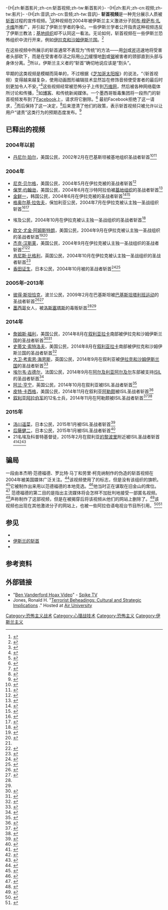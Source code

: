 -{H|zh:斬首影片;zh-cn:斩首视频;zh-tw:斬首影片}-
-{H|zh:影片;zh-cn:视频;zh-tw:影片}-
-{H|zh:音訊;zh-cn:音频;zh-tw:音訊}-
''' 斩首视频'''是一种充分展示人质被[[斩首|斩首]]过程的宣传视频。<ref>{{cite news|last=Stannard|first=Matthew B.|url=http://www.sfgate.com/cgi-bin/article.cgi?file=/c/a/2004/05/13/MNG6E6KL791.DTL|title=Beheading video seen as war tactic|work=[[San_Francisco_Chronicle|San Francisco Chronicle]]|date=May 13, 2004|accessdate=November 23, 2010|archive-date=2012-02-08|archive-url=https://web.archive.org/web/20120208095429/http://www.sfgate.com/cgi-bin/article.cgi?file=%2Fc%2Fa%2F2004%2F05%2F13%2FMNG6E6KL791.DTL|dead-url=no}}</ref>这种视频在2004年被伊斯兰主义激进分子[[阿布·穆萨布·扎卡维|阿布·穆萨布·扎卡维]]所推广，并引起了伊斯兰学者的争论。一些伊斯兰学者公开指责这种视频违反了伊斯兰教法；[[基地组织|基地组织]]却不认同这一看法。无论如何，斩首视频在一些伊斯兰恐怖组织中流行开来，例如[[伊拉克和沙姆伊斯兰国|伊拉克和沙姆伊斯兰国]]。<ref>{{cite news|url=http://www.washingtonpost.com/posteverything/wp/2014/08/22/even-al-qaeda-denounced-beheading-videos-why-the-islamic-state-brought-them-back/|title=Even al-Qaeda denounced beheading videos. Why the Islamic State brought them back.|last=Bloom|first=Mia|authorlink=Mia Bloom|work=[[The_Washington_Post|The Washington Post]]|date=August 22, 2014|accessdate=August 23, 2014|archive-date=2020-11-15|archive-url=https://web.archive.org/web/20201115090657/https://www.washingtonpost.com/posteverything/wp/2014/08/22/even-al-qaeda-denounced-beheading-videos-why-the-islamic-state-brought-them-back/|dead-url=no}}</ref>

在这些视频中所展示的斩首通常不表现为“传统”的方法——用[[剑|剑]]或[[斧|斧]]迅速地将受害者头部砍下，而是在受害者存活之际用[[小刀|小刀]]缓慢地[[割|割]]或[[锯|锯]]被害者的颈部直到头部与身体分离。<ref>{{cite news|url=http://pando.com/2014/09/03/the-war-nerd-the-long-twisted-history-of-beheadings-as-propaganda/|title=The long, twisted history of beheadings as propaganda|last=Brecher|first=Gary|publisher=[[PandoDaily|PandoDaily]]|date=September 3, 2014|accessdate=2015-04-26|archive-date=2020-11-27|archive-url=https://web.archive.org/web/20201127211209/https://pando.com/2014/09/03/the-war-nerd-the-long-twisted-history-of-beheadings-as-propaganda/|dead-url=no}}</ref>所以，伊斯兰主义者的“斩首”确切地说应该是“割头”。

早期的这类视频是模糊而简单的，不过根据《[[芝加哥太阳报|芝加哥太阳报]]》的说法，“（斩首视频）变得越来越复杂，使用动画图形编辑技术显然旨在修饰音频使受害者的最后时刻更加令人不安。”<ref>{{cite news|url=http://www.highbeam.com/doc/1P2-1549085.html|title=Terrorists sense power in beheading videos|last=Shrader|first=Katherine Pfleger|work=[[Chicago_Sun-Times|Chicago Sun-Times]]|date=September 29, 2004|accessdate=August 23, 2014|subscription=yes|via=[[Highbeam_Research|Highbeam Research]]|archive-url=https://web.archive.org/web/20140921194733/http://www.highbeam.com/doc/1P2-1549085.html|archive-date=2014-09-21|dead-url=yes}}</ref>这些视频经常被恐怖分子上传到[[万维网|万维网]]，然后被各种网络载体所讨论和传播，<ref>{{cite news|last1=Palmer|first1=Ewan|title=James Foley: Police Warn Watching Beheading Video Is A 'Terrorist Offence'|url=http://www.ibtimes.co.uk/james-foley-police-warn-watching-beheading-video-terrorist-offence-1461974|accessdate=23 August 2014|publisher=[[International_Business_Times|International Business Times]]|date=August 20, 2014|archive-date=2021-01-26|archive-url=https://web.archive.org/web/20210126180023/https://www.ibtimes.co.uk/james-foley-police-warn-watching-beheading-video-terrorist-offence-1461974|dead-url=no}}</ref>如[[博客|博客]]、{{le|惊悚网站|Shock sites}}和传统新闻媒体。一个墨西哥贩毒集团将一段热门的斩首视频发布到了[[Facebook|Facebook]]上，{{le|家庭在线安全研究所|Family Online Safety Institute}}请求将它删除。<ref>{{cite news|url=http://www.highbeam.com/doc/1G1-347573697.html|title=Facebook Graphic Content Woes: When Are Beheading Videos Okay?|last=Karis|first=Hustad|work=[[The_Christian_Science_Monitor|The Christian Science Monitor]]|date=October 31, 2013|accessdate=August 23, 2014|subscription=yes|via=[[Highbeam_Research|Highbeam Research]]|archivedate=2014-09-21|archiveurl=https://web.archive.org/web/20140921200611/http://www.highbeam.com/doc/1G1-347573697.html|dead-url=yes}}</ref> 最初Facebook拒绝了这一请求，<ref name=ibt>{{cite news|last1=Su|first1=Reissa|title=Beheaded Woman in Viral Video on Facebook 'Unknown,' Authorities Not Investigating (VIDEO)|url=http://au.ibtimes.com/articles/519273/20131104/beheaded-woman-facebook-mexico-drug-cartel-narco.htm#.VFShQNapdKp|accessdate=1 November 2014|publisher=International Business Times|date=4 November 2013|deadurl=yes|archiveurl=https://web.archive.org/web/20141031161337/http://au.ibtimes.com/articles/519273/20131104/beheaded-woman-facebook-mexico-drug-cartel-narco.htm#.VFShQNapdKp|archivedate=2014年10月31日}}</ref>而后保持了这一决定，<ref name=bbcgrant>{{cite news|last1=Grant|first1=Willl|title=Facebook beheading video: Who was Mexico's Jane Doe?|url=http://www.bbc.com/news/magazine-24772724|accessdate=1 November 2014|publisher=BBC News Online|date=3 November 2013|archive-date=2021-01-27|archive-url=https://web.archive.org/web/20210127093640/https://www.bbc.com/news/magazine-24772724|dead-url=no}}</ref>后来澄清了他们的政策，表示斩首视频只被允许以让用户“谴责”这类行为的预期态度发布。<ref>{{cite news|url=http://www.reuters.com/article/2013/10/21/net-us-facebook-violence-idUSBRE99K14020131021|title=Gory videos OK when posted for users to 'condemn': Facebook|last=Oreskovic|first=Alexei|work=[[Reuters|Reuters]]|date=October 21, 2013|accessdate=August 23, 2014|archive-date=2015-09-24|archive-url=https://web.archive.org/web/20150924190109/http://www.reuters.com/article/2013/10/21/net-us-facebook-violence-idUSBRE99K14020131021|dead-url=yes}}</ref>

== 已释出的视频 ==

=== 2004年以前 ===
* [[丹尼尔·珀尔|丹尼尔·珀尔]]，美国公民，2002年2月在巴基斯坦被基地组织圣战者斩首<ref>{{cite news|title=Reporter Daniel Pearl Is Dead, Killed by His Captors in Pakistan|url=http://online.wsj.com/news/articles/SB1014311357552611480|accessdate=September 19, 2014|publisher=Wall Street Journal|date=February 24, 2002|archive-date=2014-09-11|archive-url=https://web.archive.org/web/20140911030517/http://online.wsj.com/news/articles/SB1014311357552611480|dead-url=no}}</ref><ref>{{cite news|last1=Ansari|first1=Massoud|title=Daniel Pearl 'refused to be sedated before his throat was cut'|url=http://www.telegraph.co.uk/news/worldnews/asia/pakistan/1461368/Daniel-Pearl-refused-to-be-sedated-before-his-throat-was-cut.html|accessdate=September 19, 2014|publisher=The Telegraph|date=May 9, 2004|archive-date=2021-02-05|archive-url=https://web.archive.org/web/20210205053540/https://www.telegraph.co.uk/news/worldnews/asia/pakistan/1461368/Daniel-Pearl-refused-to-be-sedated-before-his-throat-was-cut.html|dead-url=no}}</ref>

=== 2004年 ===
* [[尼克·贝尔格|尼克·贝尔格]]，美国公民，2004年5月在伊拉克被{{le|辅助者论坛|Muntada al-Ansar}}的圣战者斩首<ref>{{cite news|last1=Nichols|first1=Bill|title=Video shows beheading of American captive|url=http://usatoday30.usatoday.com/news/world/iraq/2004-05-11-iraq-beheading_x.htm|accessdate=September 19, 2014|publisher=USA Today|date=May 11, 2004|archive-date=2020-12-19|archive-url=https://web.archive.org/web/20201219064019/https://usatoday30.usatoday.com/news/world/iraq/2004-05-11-iraq-beheading_x.htm|dead-url=no}}</ref>
* [[保罗·约翰逊|保罗·约翰逊]]，美国公民，2004年6月在沙特阿拉伯被[[基地组织|基地组织]]的圣战者斩首<ref>{{cite news|title=American hostage beheaded in Saudi Arabia|url=http://usatoday30.usatoday.com/news/world/2004-06-18-saudi-search_x.htm|accessdate=September 19, 2014|agency=Associated Press|publisher=USA Today|date=June 16, 2004|archive-date=2021-03-16|archive-url=https://web.archive.org/web/20210316121933/https://usatoday30.usatoday.com/news/world/2004-06-18-saudi-search_x.htm|dead-url=no}}</ref>
* [[金鲜一|金鲜一]]，韩国公民，2004年6月在伊拉克被{{le|认主独一圣战组织|Jama'at al-Tawhid wal-Jihad}}的圣战者斩首<ref>{{cite news|last1=Sohn|first1=Jie-ae|last2=Faraj|first2=Caroline|title=Pentagon: South Korean hostage beheaded|url=http://www.cnn.com/2004/WORLD/meast/06/22/iraq.hostage/|accessdate=September 19, 2014|publisher=CNN|date=June 23, 2004|archive-date=2004-06-25|archive-url=https://web.archive.org/web/20040625225503/http://www.cnn.com/2004/WORLD/meast/06/22/iraq.hostage/|dead-url=no}}</ref><ref>{{cite news|last1=Spinner|first1=Jackie|last2=Faiola|first2=Anthony|title=S. Korean Is Beheaded in Iraq|url=http://www.washingtonpost.com/wp-dyn/articles/A62068-2004Jun22.html|accessdate=September 19, 2014|publisher=Washington Post|date=June 23, 2004|archive-date=2020-10-18|archive-url=https://web.archive.org/web/20201018151256/https://www.washingtonpost.com/wp-dyn/articles/A62068-2004Jun22.html|dead-url=no}}</ref>
* [[格奥尔基·拉佐夫|格奥尔基·拉佐夫]]，保加利亚公民，2004年7月在伊拉克被认主独一圣战组织斩首<ref>{{cite news|title=Video Shows Beheading of Iraq Hostage|url=http://www.foxnews.com/story/2004/08/09/video-shows-beheading-iraq-hostage/|accessdate=September 19, 2014|agency=Associated Press|publisher=Fox News|date=August 9, 2004|archive-url=https://web.archive.org/web/20141227143420/http://www.foxnews.com/story/2004/08/09/video-shows-beheading-iraq-hostage/|archive-date=2014-12-27|dead-url=yes}}</ref><ref>{{cite news|title=Beheading of 2nd Bulgarian captive confirned|url=http://www.nbcnews.com/id/5650761/ns/world_news-mideast_n_africa/t/beheading-nd-bulgarian-captive-confirmed/#.VBuMeefqkUs|accessdate=September 19, 2014|agency=Associated Press|publisher=NBC News|date=August 11, 2004|archive-date=2020-03-29|archive-url=https://web.archive.org/web/20200329171728/http://www.nbcnews.com/id/5650761/ns/world_news-mideast_n_africa/t/beheading-nd-bulgarian-captive-confirmed/#.VBuMeefqkUs|dead-url=no}}</ref>
* {{le|默罕默德·穆塔瓦里|Mohammed Mutawalli}} 埃及公民，2004年10月在伊拉克被认主独一圣战组织的圣战者斩首<ref>{{cite news|url=http://archives.dailytimes.com.pk/foreign/11-Aug-2004/egyptian-spy-beheaded-in-iraq|title='Egyptian spy' beheaded in Iraq|work=[[Daily_Times_(Pakistan)|Daily Times]]|date=August 11, 2004|accessdate=September 18, 2014|deadurl=yes|archiveurl=https://web.archive.org/web/20160304001624/http://archives.dailytimes.com.pk/foreign/11-Aug-2004/egyptian-spy-beheaded-in-iraq|archivedate=2016年3月4日}}</ref>
* [[欧文·尤金·阿姆斯特朗|欧文·尤金·阿姆斯特朗]]，美国公民，2004年9月在伊拉克被认主独一圣战组织的圣战者斩首<ref>{{cite news|title=American Hostage Beheaded in Iraq; Bush, Kerry Agree to Debate; Can Rather Survive Memogate?|url=http://transcripts.cnn.com/TRANSCRIPTS/0409/20/acd.00.html|accessdate=September 19, 2014|publisher=CNN|date=September 20, 2004|archive-date=2020-03-29|archive-url=https://web.archive.org/web/20200329171737/http://transcripts.cnn.com/TRANSCRIPTS/0409/20/acd.00.html|dead-url=no}}</ref><ref name=cnn>{{cite news|last1=Faraj|first1=Caroline|last2=al-Hilli|first2=Thaira|last3=Muhy|first3=Bassem|last4=Qasira|first4=Faris|last5=Tawfeeq|first5=Mohammed|title=Report: Al-Zarqawi group kills American hostage|url=http://www.cnn.com/2004/WORLD/meast/09/21/iraq.beheading/|accessdate=September 19, 2014|publisher=CNN|date=September 22, 2004|archive-date=2020-09-15|archive-url=https://web.archive.org/web/20200915010408/http://www.cnn.com/2004/WORLD/meast/09/21/iraq.beheading/|dead-url=no}}</ref>
* [[杰克·汉斯莱|杰克·汉斯莱]]，美国公民，2004年9月在伊拉克被认主独一圣战组织的圣战者斩首<ref name=cnn /><ref>{{cite news|last1=Walker|first1=Glen|title=Video Claims to Show Terrorist Group ISIS Beheading U.S. Journalist James Foley|url=http://ktla.com/2014/08/19/video-shows-terrorist-group-isis-beheading-u-s-journalist-james-foley/|accessdate=September 19, 2014|publisher=KTLA|date=August 19, 2014|archive-date=2018-11-23|archive-url=https://web.archive.org/web/20181123021605/https://ktla.com/2014/08/19/video-shows-terrorist-group-isis-beheading-u-s-journalist-james-foley/|dead-url=no}}</ref>
* [[肯尼斯·比格利|肯尼斯·比格利]]，英国公民，2004年10月在伊拉克被认主独一圣战组织的圣战者斩首<ref>{{cite news|last1=McCarthy|first1=Rory|title=Sad, bloody end to Bigley saga|url=http://www.theguardian.com/uk/2004/oct/09/iraq.world1|accessdate=September 19, 2014|publisher=The Guardian|date=October 8, 2004|archive-date=2020-11-26|archive-url=https://web.archive.org/web/20201126191404/https://www.theguardian.com/uk/2004/oct/09/iraq.world1|dead-url=no}}</ref>
* [[香田证生|香田证生]]，日本公民，2004年10月被{{le|基地组织伊拉克分部|Tanzim Qaidat al-Jihad fi Bilad al-Rafidayn}}的圣战者斩首<ref>{{cite news|last1=Shubert|first1=Atika|title=Beheaded Japanese to be flown home|url=http://www.cnn.com/2004/WORLD/meast/10/31/japan.hostage/index.html?iref=mpstoryview|accessdate=September 19, 2014|publisher=CNN|date=October 31, 2004|archive-date=2020-03-29|archive-url=https://web.archive.org/web/20200329171757/http://www.cnn.com/2004/WORLD/meast/10/31/japan.hostage/index.html?iref=mpstoryview|dead-url=no}}</ref><ref>{{cite news|title=Video shows beheading of Japanese hostage|url=http://www.nbcnews.com/id/6373920/ns/world_news-mideast_n_africa/t/video-shows-beheading-japanese-hostage/#.VBuKo-fqkUs|accessdate=September 19, 2014|agency=Associated Press|publisher=NBC News|date=November 2, 2004|archive-date=2020-03-29|archive-url=https://web.archive.org/web/20200329171807/http://www.nbcnews.com/id/6373920/ns/world_news-mideast_n_africa/t/video-shows-beheading-japanese-hostage/#.VBuKo-fqkUs|dead-url=no}}</ref>

=== 2005年–2013年 ===

* [[彼得·斯坦恰克|彼得·斯坦恰克]]，波兰公民，2009年2月在巴基斯坦被[[巴基斯坦塔利班运动|巴基斯坦塔利班运动]]的圣战者斩首<ref>{{cite news|last1=Shah|first1=Saeed|title=Polish man beheaded in Pakistani militant video|url=http://www.theguardian.com/world/2009/feb/09/pakistani-militants-behead-polish|accessdate=September 19, 2014|publisher=The Guardian|date=February 9, 2009|archive-date=2020-03-29|archive-url=https://web.archive.org/web/20200329171807/https://www.theguardian.com/world/2009/feb/09/pakistani-militants-behead-polish|dead-url=no}}</ref><ref>{{cite news|last1=Titterton|first1=Sarah|title=Horrifying video of militants beheading Polish engineer is released by Pakistani Taliban|url=http://www.dailymail.co.uk/news/article-1139505/Horrifying-video-militants-beheading-Polish-engineer-released-Pakistani-Taliban.html|accessdate=September 19, 2014|publisher=Daily Mail|date=February 9, 2009|archive-date=2020-11-09|archive-url=https://web.archive.org/web/20201109030409/https://www.dailymail.co.uk/news/article-1139505/Horrifying-video-militants-beheading-Polish-engineer-released-Pakistani-Taliban.html|dead-url=no}}</ref>
* [[墨西哥|墨西哥]]女人，被[[洛斯塞塔斯|洛斯塞塔斯]]的毒贩斩首<ref name=ibt/><ref name=bbcgrant/>

=== 2014年 ===

* [[詹姆斯·福利|詹姆斯·福利]]，美国公民，2014年8月在[[叙利亚|叙利亚]][[拉卡|拉卡]]南部被伊拉克和沙姆伊斯兰国的圣战者斩首<ref>{{cite web|title=Militants blame U.S. for their apparent beheading of U.S. journalist|url=http://www.latimes.com/world/middleeast/la-fg-james-foley-islamic-state-20140819-story.html|website=[[Los_Angeles_Times|Los Angeles Times]]|accessdate=August 20, 2014|archive-date=2015-11-20|archive-url=https://web.archive.org/web/20151120081102/http://www.latimes.com/world/middleeast/la-fg-james-foley-islamic-state-20140819-story.html|dead-url=no}}</ref><ref>{{cite web|url=http://www.abc.net.au/news/2014-08-20/is-releases-journalist-beheading-video-in-a/5683154|title=IS releases journalist beheading video in a message to the US|website=[[ABC_Online|ABC Online]]|date=August 20, 2014|accessdate=August 23, 2014|archive-date=2015-12-19|archive-url=https://web.archive.org/web/20151219200451/http://www.abc.net.au/news/2014-08-20/is-releases-journalist-beheading-video-in-a/5683154|dead-url=no}}</ref>
* [[史蒂文·索特洛夫|史蒂文·索特洛夫]]，美国公民，2014年8月在[[叙利亚|叙利亚]][[拉卡|拉卡]]南部被伊拉克和沙姆伊斯兰国的圣战者斩首<ref>{{cite news|last1=Carter|first1=Chelsea J.|last2=Ashley|first2=Fantz|title=ISIS video shows beheading of American journalist Steven Sotloff|url=http://www.cnn.com/2014/09/02/world/meast/isis-american-journalist-sotloff/|accessdate=September 19, 2014|publisher=CNN|date=September 9, 2014|archive-date=2020-12-10|archive-url=https://web.archive.org/web/20201210135940/https://www.cnn.com/2014/09/02/world/meast/isis-american-journalist-sotloff/|dead-url=no}}</ref>
* [[大卫·考索恩·海恩斯|大卫·考索恩·海恩斯]]，英国公民，2014年9月在叙利亚被[[伊拉克和沙姆伊斯兰国|伊拉克和沙姆伊斯兰国]]的圣战者斩首<ref>{{cite news|last1=Callimachi|first1=Rukmini|last2=De Freytas-Tamura|first2=Kimiko|title=ISIS Video Shows Execution of David Cawthorne Haines, British Aid Worker|url=http://www.nytimes.com/2014/09/14/world/middleeast/islamic-state-says-it-has-executed-david-cawthorne-haines-british-aid-worker.html?_r=0|accessdate=September 19, 2014|publisher=New York Times|date=September 13, 2014|archive-date=2020-11-12|archive-url=https://web.archive.org/web/20201112035240/http://www.nytimes.com/2014/09/14/world/middleeast/islamic-state-says-it-has-executed-david-cawthorne-haines-british-aid-worker.html?_r=0|dead-url=no}}</ref>
* [[埃尔韦·古德尔|埃尔韦·古德尔]]，法国公民，2014年9月在[[阿尔及利亚|阿尔及利亚]][[阿尔及尔|阿尔及尔]]东部被支持[[ISIL|ISIL]]的{{le|哈里发战士旅|Jund al-Khilafah}}圣战者斩首<ref>{{cite news|last1=Almasy|first1=Steve|last2=Meilhan|first2=Pierre|first7=Jason|last7=Hanna|last3=Vitagliano|first3=Brian|last4=Mazloumsaki|first4=Sara|last5=Lopez|last6=Fantz|first5=Elwyn|first6=Ashley|title=French president: Islamic extremists beheaded French hostage|url=http://www.cnn.com/2014/09/24/world/africa/algeria-france-hostage-beheading/index.html?hpt=hp_t1|accessdate=September 24, 2014|publisher=CNN.com|date=September 24, 2014|archive-date=2016-03-05|archive-url=https://web.archive.org/web/20160305100302/http://www.cnn.com/2014/09/24/world/africa/algeria-france-hostage-beheading/index.html?hpt=hp_t1|dead-url=no}}</ref>
* [[阿兰·亨宁|阿兰·亨宁]]，英国公民，2014年10月在叙利亚被ISIL圣战者斩首<ref>{{cite news|last1=Castillo|first1=Mariano|title=ISIS video claims to show beheading of Alan Henning; American threatened|url=http://www.cnn.com/2014/10/03/world/meast/isis-alan-henning-beheading/index.html?hpt=hp_t1|accessdate=October 3, 2014|publisher=CNN.com|date=October 3, 2014|archive-date=2015-12-08|archive-url=https://web.archive.org/web/20151208141420/http://www.cnn.com/2014/10/03/world/meast/isis-alan-henning-beheading/index.html?hpt=hp_t1|dead-url=no}}</ref>
* [[皮特·卡西格|皮特·卡西格]]，美国公民，2014年11月在叙利亚[[阿勒颇|阿勒颇]]被ISIL圣战者斩首<ref name=kassigcnn>{{cite news|last1=Castillo|first1=Mariano|last2=Brumfield|first2=Ben|title=Obama calls hostage's beheading by ISIS 'pure evil'|url=http://www.cnn.com/2014/11/16/world/meast/isis-kassig-killing-images/index.html?hpt=hp_t1|accessdate=November 16, 2014|publisher=CNN.com|date=November 16, 2014|archive-date=2016-03-05|archive-url=https://web.archive.org/web/20160305221622/http://www.cnn.com/2014/11/16/world/meast/isis-kassig-killing-images/index.html?hpt=hp_t1|dead-url=no}}</ref>
*[[叙利亚阿拉伯军|叙利亚阿拉伯军]]的12名士兵，2014年11月在阿勒颇被ISIL圣战者斩首<ref>{{cite news|title=Abdul-Rahman Kassig killing is pure evil, says Obama|url=http://www.bbc.com/news/world-middle-east-30076629|accessdate=November 17, 2014|publisher=BBC|date=November 16, 2014|archive-date=2020-11-12|archive-url=https://web.archive.org/web/20201112031014/https://www.bbc.com/news/world-middle-east-30076629|dead-url=no}}</ref><ref>{{cite news|last1=Wkye|first1=Thomas|title=Jihadi John Leads Systematic Beheading of Peter Kassig and 18 Syrian Pilots|url=http://www.ibtimes.co.uk/jihadi-john-leads-systematic-beheading-peter-kassig-20-syrian-pilots-1475053|accessdate=November 16, 2014|publisher=International Business Times|date=November 16, 2014|archive-date=2021-01-26|archive-url=https://web.archive.org/web/20210126012336/https://www.ibtimes.co.uk/jihadi-john-leads-systematic-beheading-peter-kassig-20-syrian-pilots-1475053|dead-url=no}}</ref>

=== 2015年 ===
*[[汤川遥菜|汤川遥菜]]，日本公民，2015年1月被ISIL圣战者斩首<ref>{{cite news|last1=Yoshida|first1=Reiji|title=Purported Islamic State video shows hostage Goto claiming Yukawa has been executed|url=http://www.japantimes.co.jp/news/2015/01/25/national/islamic-state-hostage-goto-video-purported-image-yukawas-corpse-voice-demanding-prisoner-swap/#.VM7RaXapdKp|accessdate=2 February 2015|work=Japan Times|date=25 January 2015|archive-date=2020-12-08|archive-url=https://web.archive.org/web/20201208022624/https://www.japantimes.co.jp/news/2015/01/25/national/islamic-state-hostage-goto-video-purported-image-yukawas-corpse-voice-demanding-prisoner-swap/#.VM7RaXapdKp|dead-url=no}}</ref>
*[[后藤健二|后藤健二]]，日本公民，2015年1月被ISIL圣战者斩首<ref>{{cite news|last1=Yoshida|first1=Reiji|last2=Kameda|first2=Masaaki|title=Goto beheaded by Islamic State militants|url=http://www.japantimes.co.jp/news/2015/02/01/national/islamic-state-group-purportedly-releases-goto-execution-video/#.VM7RHXapdKp|accessdate=February 2, 2015|work=Japan Times|date=February 1, 2015|archive-date=2021-02-25|archive-url=https://web.archive.org/web/20210225033830/https://www.japantimes.co.jp/news/2015/02/01/national/islamic-state-group-purportedly-releases-goto-execution-video/#.VM7RHXapdKp|dead-url=no}}</ref>
*21名埃及科普特基督徒，2015年2月在叙利亚[[的黎波里|的黎波里]]附近被ISIL圣战者斩首<ref>{{cite news|title=ISIS video appears to show beheadings of Egyptian Coptic Christians in Libya|url=http://www.cnn.com/2015/02/15/middleeast/isis-video-beheadings-christians/index.html|accessdate=February 16, 2015|publisher=CNN.com|date=February 16, 2015|archive-date=2021-01-23|archive-url=https://web.archive.org/web/20210123005949/https://www.cnn.com/2015/02/15/middleeast/isis-video-beheadings-christians/index.html|dead-url=no}}</ref><ref>{{cite news|last1=Kirkpatrick|first1=David D.|last2=Callimachi|first2=Rukmini|title=Islamic State Video Shows Beheadings of Egyptian Christians in Libya|url=http://www.nytimes.com/2015/02/16/world/middleeast/islamic-state-video-beheadings-of-21-egyptian-christians.html?hp&action=click&pgtype=Homepage&module=first-column-region&region=top-news&WT.nav=top-news&_r=0|accessdate=February 16, 2015|work=New York Times|date=February 15, 2015|archive-date=2018-11-22|archive-url=https://web.archive.org/web/20181122145816/https://www.nytimes.com/2015/02/16/world/middleeast/islamic-state-video-beheadings-of-21-egyptian-christians.html?hp&action=click&pgtype=Homepage&module=first-column-region&region=top-news&WT.nav=top-news&_r=0|dead-url=no}}</ref><ref>{{cite news|last1=Gittens|first1=Hasani|last2=Johnson|first2=M. Alex|title=U.S. Condemns 'Heinous' Beheading of 21 Egyptian Christians by ISIS|url=http://www.nbcnews.com/storyline/isis-terror/u-s-condemns-heinous-beheading-21-egyptian-christians-isis-n306721|accessdate=February 16, 2015|publisher=NBC News|date=February 15, 2015|archive-date=2021-02-25|archive-url=https://web.archive.org/web/20210225111723/https://www.nbcnews.com/storyline/isis-terror/u-s-condemns-heinous-beheading-21-egyptian-christians-isis-n306721|dead-url=no}}</ref>

== 骗局 ==
一段由本杰明·范德福德、罗比特·马丁和劳里·柯克纳制作的伪造的斩首视频在2004年被美国媒体广泛关注。<ref>{{cite news|last1=Guthrie|first1=Julian|last2=Wallace|first2=Bill|title=Web hoax fools news services|url=http://www.sfgate.com/news/article/Web-hoax-fools-news-services-S-F-man-fakes-2702773.php|accessdate=October 3, 2014|publisher=San Francisco Chronicle|date=August 8, 2004|archive-date=2021-02-23|archive-url=https://web.archive.org/web/20210223205242/https://www.sfgate.com/news/article/Web-hoax-fools-news-services-S-F-man-fakes-2702773.php|dead-url=no}}</ref>该视频使用了{{le|认主独一圣战组织|Jama'at al-Tawhid wal-Jihad}}的标志，但是没有该组织的旗帜。<ref>{{cite news|title='Beheaded hostage' video exposed as hoax|url=http://www.dailymail.co.uk/news/article-313201/Beheaded-hostage-video-exposed-hoax.html|accessdate=October 3, 2014|publisher=Daily Mail|date=August 7, 2014|archive-date=2020-03-29|archive-url=https://web.archive.org/web/20200329171935/https://www.dailymail.co.uk/news/article-313201/Beheaded-hostage-video-exposed-hoax.html|dead-url=no}}</ref>它被制作出来用以范德福德的本地竞选。<ref>{{cite news|title=Man fakes own decapitation in video|url=http://www.theage.com.au/articles/2004/08/08/1091903424028.html?from=storylhs|accessdate=October 3, 2014|publisher=The Age|date=August 8, 2004|archive-date=2015-03-18|archive-url=https://web.archive.org/web/20150318120719/http://www.theage.com.au/articles/2004/08/08/1091903424028.html?from=storylhs|dead-url=no}}</ref>他当时正在谋取{{le|马特·冈萨雷斯|Matt Gonzalez}}在旧金山{{le|监事会（美国中西部及东部各州）|Board of Supervisors}}的席位。<ref>{{cite news|last1=DiMassa|first1=Cara Mia|last2=Hollis|first2=Robert|title=Region & State Man Fakes Own Beheading Video|url=http://articles.latimes.com/2004/aug/08/local/me-video8|accessdate=October 3, 2014|publisher=Los Angeles Times|date=August 8, 2004|archive-date=2014-10-06|archive-url=https://web.archive.org/web/20141006090032/http://articles.latimes.com/2004/aug/08/local/me-video8|dead-url=no}}</ref> 范德福德的第二目的是指出主流媒体将会怎样不加批判地接受一部匿名视频。<ref>{{cite news|url=http://www.msnbc.msn.com/id/5629119/|title=American fakes own decapitation in tape|work=[[MSNBC|MSNBC]]|agency=[[Associated_Press|Associated Press]]|date=August 7, 2004|accessdate=November 23, 2010|archive-date=2012-10-25|archive-url=https://web.archive.org/web/20121025164245/http://www.msnbc.msn.com/id/5629119/|dead-url=no}}</ref>{{le|全球伊斯兰媒体阵线|Global Islamic Media Front (GIMF)}}声称制作了这部视频，但是在被揭穿后将该视频从他们的网站上删除了。<ref>{{cite news|title=American's Iraq 'Beheading' a Hoax|url=http://www.foxnews.com/story/2004/08/08/american-iraq-beheading-hoax/|accessdate=October 3, 2014|agency=Associated Press|publisher=Fox News|date=August 7, 2004|archive-url=https://web.archive.org/web/20150413071035/http://www.foxnews.com/story/2004/08/08/american-iraq-beheading-hoax/|archive-date=2015-04-13|dead-url=yes}}</ref>该视频也出现在其他激进分子的网站上，也被一些阿拉伯语电视台节目所引用。<ref>{{cite news|title=US man made hoax execution video|url=http://news.bbc.co.uk/2/hi/middle_east/3544032.stm|accessdate=October 3, 2014|publisher=BBC|date=August 7, 2004|archive-date=2021-02-12|archive-url=https://web.archive.org/web/20210212003025/http://news.bbc.co.uk/2/hi/middle_east/3544032.stm|dead-url=no}}</ref><ref>{{cite news|title=Iraq Beheading Video Of US Man A Hoax|url=http://news.sky.com/story/286773/iraq-beheading-video-of-us-man-a-hoax|accessdate=October 3, 2014|publisher=Sky News|date=August 9, 2004|archive-date=2014-10-06|archive-url=https://web.archive.org/web/20141006112802/http://news.sky.com/story/286773/iraq-beheading-video-of-us-man-a-hoax|dead-url=no}}</ref>

== 参见 ==
{{Portal|恐怖主义|军事}}
* {{link-en|伊斯蘭國斬首事件列表|ISIL beheading incidents}}
* [[伊斯兰的斩首|伊斯兰的斩首]]
* {{link-en|殉道视频|Martyrdom video}}

== 参考资料 ==
{{reflist|30em}}

== 外部链接 ==
* "[https://web.archive.org/web/20101218023822/http://www.spike.com/video/ben-vanderfords-hoax/2686941 Ben Vanderford Hoax Video]" - [[Spike_TV|Spike TV]]
* Jones, Ronald H. "[http://www.au.af.mil/au/awc/awcgate/ssi/terr_beheadings.pdf Terrorist Beheadings: Cultural and Strategic Implications] {{Wayback|url=http://www.au.af.mil/au/awc/awcgate/ssi/terr_beheadings.pdf |date=20170502004830 }}." Hosted at [[Air_University_(United_States_Air_Force)|Air University]]

[[Category:恐怖主义战术|Category:恐怖主义战术]]
[[Category:心理战技术|Category:心理战技术]]
[[Category:恐怖主义|Category:恐怖主义]]
[[Category:伊斯兰主义|Category:伊斯兰主义]]